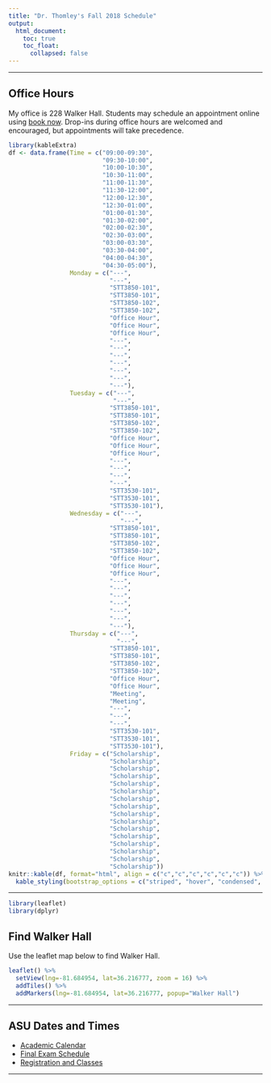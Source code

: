 ```yaml
---
title: "Dr. Thomley's Fall 2018 Schedule"
output: 
  html_document:
    toc: true
    toc_float:
      collapsed: false
---
```


* * *

## Office Hours <i class="fa fa-clock-o"></i>

My office is 228 Walker Hall. Students may schedule an appointment online using [book now](https://thomleyje.youcanbook.me/). Drop-ins during office hours are welcomed and encouraged, but appointments will take precedence.

```r
library(kableExtra)
df <- data.frame(Time = c("09:00-09:30",
                          "09:30-10:00",
                          "10:00-10:30", 
                          "10:30-11:00", 
                          "11:00-11:30", 
                          "11:30-12:00", 
                          "12:00-12:30", 
                          "12:30-01:00", 
                          "01:00-01:30",
                          "01:30-02:00",
                          "02:00-02:30",
                          "02:30-03:00",
                          "03:00-03:30",
                          "03:30-04:00",
                          "04:00-04:30",
                          "04:30-05:00"), 
                 Monday = c("---",
                            "---",
                            "STT3850-101", 
                            "STT3850-101", 
                            "STT3850-102", 
                            "STT3850-102", 
                            "Office Hour", 
                            "Office Hour", 
                            "Office Hour",
                            "---",
                            "---",
                            "---",
                            "---",
                            "---",
                            "---",
                            "---"), 
                 Tuesday = c("---",
                             "---",
                            "STT3850-101", 
                            "STT3850-101", 
                            "STT3850-102", 
                            "STT3850-102", 
                            "Office Hour", 
                            "Office Hour", 
                            "Office Hour",
                            "---",
                            "---",
                            "---",
                            "---",
                            "STT3530-101",
                            "STT3530-101",
                            "STT3530-101"),  
                 Wednesday = c("---",
                               "---",
                            "STT3850-101", 
                            "STT3850-101", 
                            "STT3850-102", 
                            "STT3850-102", 
                            "Office Hour", 
                            "Office Hour", 
                            "Office Hour",
                            "---",
                            "---",
                            "---",                            
                            "---",
                            "---",
                            "---",
                            "---"), 
                 Thursday = c("---",
                              "---",
                            "STT3850-101", 
                            "STT3850-101", 
                            "STT3850-102", 
                            "STT3850-102", 
                            "Office Hour", 
                            "Office Hour", 
                            "Meeting",
                            "Meeting",
                            "---",
                            "---",
                            "---",
                            "STT3530-101",
                            "STT3530-101",
                            "STT3530-101"), 
                 Friday = c("Scholarship",
                            "Scholarship",
                            "Scholarship", 
                            "Scholarship", 
                            "Scholarship", 
                            "Scholarship", 
                            "Scholarship", 
                            "Scholarship", 
                            "Scholarship",
                            "Scholarship",
                            "Scholarship", 
                            "Scholarship", 
                            "Scholarship", 
                            "Scholarship", 
                            "Scholarship", 
                            "Scholarship"))
knitr::kable(df, format="html", align = c("c","c","c","c","c","c")) %>%
  kable_styling(bootstrap_options = c("striped", "hover", "condensed", "responsive"))
```

* * *

```r
library(leaflet)
library(dplyr)
```

## Find Walker Hall <i class="fa fa-map-marker"></i>

Use the leaflet map below to find Walker Hall.
 

```r
leaflet() %>%
  setView(lng=-81.684954, lat=36.216777, zoom = 16) %>% 
  addTiles() %>%
  addMarkers(lng=-81.684954, lat=36.216777, popup="Walker Hall") 
```

* * *

## ASU Dates and Times <i class="fa fa-calendar-check-o"></i>

<ul class="fa-ul">
  <li><i class="fa-li fa fa-calendar"></i>[Academic Calendar](https://registrar.appstate.edu/calendars-schedules/academic-calendar)</li>
  <li><i class="fa-li fa fa-list"></i>[Final Exam Schedule](https://registrar.appstate.edu/calendars-schedules/exam-schedule-0)</li>
  <li><i class="fa-li fa fa-graduation-cap"></i>[Registration and Classes](https://registrar.appstate.edu/students/registration-classes)</li>
</ul>


* * *